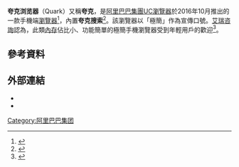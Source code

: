 '''夸克浏览器'''（Quark）又稱'''夸克'''，是[[阿里巴巴集團|阿里巴巴集團]][[UC瀏覽器|UC瀏覽器]]於2016年10月推出的一款手機端[[瀏覽器|瀏覽器]]<ref>{{cite news |title=夸克浏览器发布全新3.0版，AI技术创新智能化信息服务 |url=http://www.ce.cn/xwzx/kj/201901/03/t20190103_31170818.shtml |publisher=經濟日報 |accessdate=2021-03-19 |archive-date=2019-02-03 |archive-url=https://web.archive.org/web/20190203035341/http://ce.cn/xwzx/kj/201901/03/t20190103_31170818.shtml |dead-url=no }}</ref>，內置'''夸克搜索'''<ref>{{cite news |title=阿里巴巴加码搜索，巨头战场迎来“后浪”夸克 |url=http://www.iceo.com.cn/com2013/2020/0515/307486.shtml |publisher=《中国企业家》}}</ref>。該瀏覽器以「極簡」作為宣傳口號。[[艾瑞咨詢|艾瑞咨詢]]認為，此類[[內存|內存]]佔比小、功能簡單的極簡手機瀏覽器受到年輕用戶的歡迎<ref>{{cite news |title=艾媒咨询：年轻用户偏爱极简手机浏览器，夸克成为行业标杆 |url=http://www.ce.cn/xwzx/shgj/gdxw/201812/28/t20181228_31135144.shtml |publisher=經濟日報 |accessdate=2021-03-19 |archive-date=2018-12-28 |archive-url=https://web.archive.org/web/20181228061400/http://www.ce.cn/xwzx/shgj/gdxw/201812/28/t20181228_31135144.shtml |dead-url=no }}</ref>。

== 參考資料 ==
{{Reflist|2}}

== 外部連結 ==
*{{official|https://www.myquark.cn/}}
*{{official|https://image.uc.cn/s/uae/g/2i/index.html}}
{{阿里巴巴集團}}
[[Category:阿里巴巴集团|Category:阿里巴巴集团]]